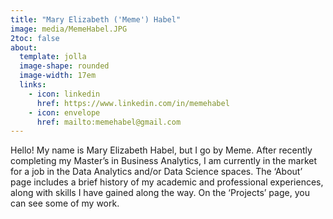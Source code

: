 ```yaml
---
title: "Mary Elizabeth ('Meme') Habel"
image: media/MemeHabel.JPG
2toc: false
about: 
  template: jolla
  image-shape: rounded
  image-width: 17em
  links:
    - icon: linkedin
      href: https://www.linkedin.com/in/memehabel
    - icon: envelope
      href: mailto:memehabel@gmail.com
---
```


Hello! My name is Mary Elizabeth Habel, but I go by Meme. After recently completing my Master's in Business Analytics, I am currently in the market for a job in the Data Analytics and/or Data Science spaces. The 'About' page includes a brief history of my academic and professional experiences, along with skills I have gained along the way. On the 'Projects' page, you can see some of my work.
